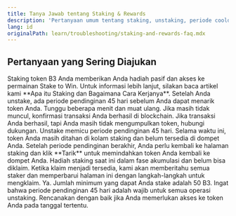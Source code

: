 ```yaml
---
title: Tanya Jawab tentang Staking & Rewards
description: 'Pertanyaan umum tentang staking, unstaking, periode cooldown, dan klaim hadiah'
lang: id
originalPath: learn/troubleshooting/staking-and-rewards-faq.mdx
---
```

## Pertanyaan yang Sering Diajukan

<AccordionGroup>
<Accordion title="Bagaimana cara staking bekerja?">
Staking token B3 Anda memberikan Anda hadiah pasif dan akses ke permainan Stake to Win. Untuk informasi lebih lanjut, silakan baca artikel kami **Apa itu Staking dan Bagaimana Cara Kerjanya**.
</Accordion>

<Accordion title="Berapa periode pendinginan ketika saya unstake?">
Setelah Anda unstake, ada periode pendinginan 45 hari sebelum Anda dapat menarik token Anda.
</Accordion>

<Accordion title="Saya sudah staking tapi tidak melihat hadiah. Apa yang harus saya lakukan?">
Tunggu beberapa menit dan muat ulang. Jika masih tidak muncul, konfirmasi transaksi Anda berhasil di blockchain. Jika transaksi Anda berhasil, tapi Anda masih tidak mengumpulkan token, hubungi dukungan.
</Accordion>

<Accordion title="Saya sudah unstake token saya tapi saya tidak melihatnya di dompet saya. Di mana uang saya?">
Unstake memicu periode pendinginan 45 hari. Selama waktu ini, token Anda masih ditahan di kolam staking dan belum tersedia di dompet Anda. Setelah periode pendinginan berakhir, Anda perlu kembali ke halaman staking dan klik **Tarik** untuk memindahkan token Anda kembali ke dompet Anda.
</Accordion>

<Accordion title="Bagaimana cara saya mengklaim hadiah staking saya?">
Hadiah staking saat ini dalam fase akumulasi dan belum bisa diklaim. Ketika klaim menjadi tersedia, kami akan memberitahu semua staker dan memperbarui halaman ini dengan langkah-langkah untuk mengklaim.
</Accordion>

<Accordion title="Apakah ada minimum staking?">
Ya. Jumlah minimum yang dapat Anda stake adalah 50 B3.
</Accordion>
</AccordionGroup>

<Warning>
Ingat bahwa periode pendinginan 45 hari adalah wajib untuk semua operasi unstaking. Rencanakan dengan baik jika Anda memerlukan akses ke token Anda pada tanggal tertentu.
</Warning>
